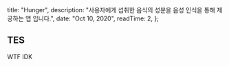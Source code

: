 
  title: "Hunger",
  description:
    "사용자에게 섭취한 음식의 성분을 음성 인식을 통해 제공하는 앱 입니다.",
  date: "Oct 10, 2020",
  readTime: 2,
};


## TES

WTF
IDK

